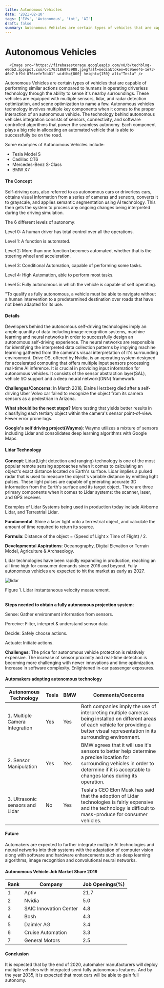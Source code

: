 ```yaml
---
title: Autonomous Vehicles
date: '2021-02-10'
tags: ['EVs', 'Autonomous', 'iot', 'AI']
draft: false
summary: Autonomous Vehicles are certain types of vehicles that are capable of performing similar actions compared to humans in operating driverless technology through the ability to sense it's nearby surroundings.
---
```


# Autonomous Vehicles

      <Image src="https://firebasestorage.googleapis.com/v0/b/techblog-e0db2.appspot.com/o/1703186075988.jpeg?alt=media&token=0c9aee46-1e73-46e7-bf9d-076cefe7da01" width={800} height={150} alt="Tesla" />

Autonomous Vehicles are certain types of vehicles that are capable of performing similar actions
compared to humans in operating driverless technology through the ability to sense it's nearby
surroundings. These vehicles are equipped with multiple sensors, lidar, and radar detection
optimization, and scene optimization to name a few. Autonomous vehicles technology involves multiple
key components when it comes to the proper interaction of an autonomous vehicle. The technology
behind autonomous vehicles integration consists of sensors, connectivity, and software controlled
algorithms that power the seamless autonomy. Each component plays a big role in allocating an
automated vehicle that is able to successfully be on the road.

Some examples of Autonomous Vehicles include:

- Tesla Model S
- Cadillac CT6
- Mercedes-Benz S-Class
- BMW X7

#### The Concept

Self-driving cars, also referred to as autonomous cars or driverless cars, obtains visual information from a series of cameras and sensors, converts it to grayscale, and applies semantic segmentation using AI technology. This then gets the system to process any ongoing changes being interpreted during the driving simulation.

The 6 different levels of autonomy:

Level 0: A human driver has total control over all the operations.

Level 1: A function is automated.

Level 2: More than one function becomes automated, whether that is the steering wheel and acceleration.

Level 3: Conditional Automation, capable of performing some tasks.

Level 4: High Automation, able to perform most tasks.

Level 5: Fully autonomous in which the vehicle is capable of self operating.

"To qualify as fully autonomous, a vehicle must be able to navigate without a human intervention to a predetermined destination over roads that have not been adapted for its use.

#### Details

Developers behind the autonomous self-driving technologies imply an ample quantity of data including image recognition systems, machine learning and neural networks in order to successfully design an autonomous self-driving experience. The neural networks are responsible for identifying the interpreted data collection patterns by implying machine learning gathered from the camera's visual interpretation of it's surrounding environment. Drive OS, offered by Nvidia, is an operating system designed for accelerated computing that offers multiple input sensors processing real-time AI inference. It is crucial in providing input information for autonomous vehicles. It consists of the sensor abstraction layer(SAL), vehicle I/O support and a deep neural network(DNN) framework.

<b>Challenges/Concerns</b>: In March 2018, Elaine Herzberg died after a self-driving Uber Volvo car
failed to recognize the object from its camera sensors as a pedestrian in Arizona.

<b>What should be the next steps?</b> More testing that yields better results in classifying each
tertiary object within the camera's sensor point-of-view. Fewer error prone logs.

<b>Google's self driving project(Waymo)</b>: Waymo utilizes a mixture of sensors including Lidar and
consolidates deep learning algorithms with Google Maps.

#### Lidar Technology

<b>Concept</b>: Lidar(Light detection and ranging) technology is one of the most popular remote
sensing approaches when it comes to calculating an object's exact distance located on Earth's
surface. Lidar implies a pulsed radar that is used to measure the object's variable distance by
emitting light pulses. These light pulses are capable of generating accurate 3D information from the
Earth's surface and its target object. There are three primary components when it comes to Lidar
systems: the scanner, laser, and GPS receiver.

Examples of Lidar Systems being used in production today include Airborne Lidar, and Terrestrial Lidar.

<b>Fundamental</b>: Shine a laser light onto a terrestrial object, and calculate the amount of time
required to return its source.

<b>Formula</b>: Distance of the object = (Speed of Light x Time of Flight) / 2.

<b>Developmental Aspirations</b>: Oceanography, Digital Elevation or Terrain Model, Agriculture &
Archaeology.

Lidar technologies have been rapidly expanding in production, reaching an all time high for consumer demands since 2016 and beyond. Fully autonomous vehicles are expected to hit the market as early as 2027.

<Image
  src="https://firebasestorage.googleapis.com/v0/b/techblog-e0db2.appspot.com/o/lidar_xlpnll.jpg?alt=media&token=b12284a4-3966-44c7-9c5d-b6db1bc2b23e"
  alt="lidar"
  width={550}
  height={250}
/>
<figcaption>Figure 1. Lidar instantaneous velocity measurement.</figcaption>
<br />

<b>Steps needed to obtain a fully autonomous projection system</b>:

Sense: Gather environment information from sensors.

Perceive: Filter, interpret & understand sensor data.

Decide: Safely choose actions.

Actuate: Initiate actions.

<b>Challenges</b>: The price for autonomous vehicle protection is relatively expensive. The increase
of sensor proximity and real-time detection is becoming more challenging with newer innovations and
time optimization. Increase in software complexity. Enlightened in-car passenger exposures.

#### Automakers adopting autonomous technology

| Autonomous Technology           | Tesla | BMW | Comments/Concerns                                                                                                                                                                              |
| ------------------------------- | ----- | --- | ---------------------------------------------------------------------------------------------------------------------------------------------------------------------------------------------- |
| 1. Multiple Camera Integration  | Yes   | Yes | Both companies imply the use of interpreting multiple cameras being installed on different areas of each vehicle for providing a better visual representation in its surrounding environment.  |
| 2. Sensor Manipulation          | Yes   | Yes | BMW agrees that it will use it's sensors to better help determine a precise location for surrounding vehicles in order to determine if it is acceptable to changes lanes during its operation. |
| 3. Ultrasonic sensors and Lidar | No    | Yes | Tesla's CEO Elon Musk has said that the adoption of Lidar technologies is fairly expensive and the technology is difficult to mass-produce for consumer vehicles.                              |

#### Future

Automakers are expected to further integrate multiple AI technologies and neural networks into their systems with the adaptation of computer vision along with software and hardware enhancements such as deep learning algorithms, image recognition and convolutional neural networks.

#### Autonomous Vehicle Job Market Share 2019

| Rank | Company                | Job Openings(%) |
| ---- | ---------------------- | --------------- |
| 1    | Aptiv                  | 21.7            |
| 2    | Nvidia                 | 5.0             |
| 3    | SAIC Innovation Center | 4.8             |
| 4    | Bosh                   | 4.3             |
| 5    | Daimler AG             | 3.4             |
| 6    | Cruise Automation      | 3.3             |
| 7    | General Motors         | 2.5             |

#### Conclusion

It is expected that by the end of 2020, automaker manufacturers will deploy multiple vehicles with integrated semi-fully autonomous features. And by the year 2035, it is expected that most cars will be able to gain full autonomy.
